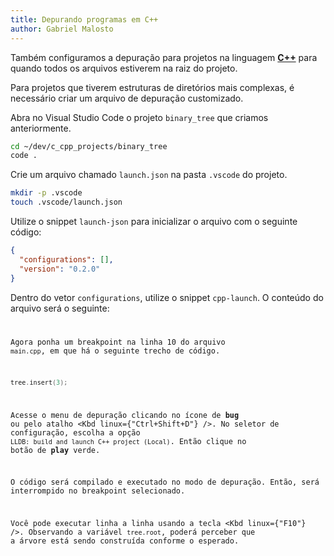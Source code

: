 ```yaml
---
title: Depurando programas em C++
author: Gabriel Malosto
---
```





Também configuramos a depuração para projetos na linguagem [**C++**](https://cplusplus.com) para quando todos os arquivos estiverem na raiz do projeto.

Para projetos que tiverem estruturas de diretórios mais complexas, é necessário criar um arquivo de depuração customizado.

Abra no Visual Studio Code o projeto `binary_tree` que criamos anteriormente.

```bash
cd ~/dev/c_cpp_projects/binary_tree
code .
```

Crie um arquivo chamado `launch.json` na pasta `.vscode` do projeto.

```zsh title="Fedora, WSL ou Mint" frame="terminal"
mkdir -p .vscode
touch .vscode/launch.json
```

Utilize o snippet `launch-json` para inicializar o arquivo com o seguinte código:

```json title=".vscode/launch.json" frame="code" {2}
{
  "configurations": [],
  "version": "0.2.0"
}
```

Dentro do vetor `configurations`, utilize o snippet `cpp-launch`.
O conteúdo do arquivo será o seguinte:

<Code
  lang="json"
  title=".vscode/tasks.json"
  code={vscodeLaunchForBinaryTree}
  frame="code"
/>

Agora ponha um breakpoint na linha 10 do arquivo `main.cpp`, em que há o seguinte trecho de código.

```cpp title="main.cpp" frame="code"
tree.insert(3);
```

Acesse o menu de depuração clicando no ícone de **bug** ou pelo atalho <Kbd linux={"Ctrl+Shift+D"} />.
No seletor de configuração, escolha a opção `LLDB: build and launch C++ project (Local)`.
Então clique no botão de **play** verde.

O código será compilado e executado no modo de depuração.
Então, será interrompido no breakpoint selecionado.

Você pode executar linha a linha usando a tecla <Kbd linux={"F10"} />.
Observando a variável `tree.root`, poderá perceber que a árvore está sendo construída conforme o esperado.

<Figure
  caption="Usando um breakpoint no Visual Studio Code."
  images={[
    {
      src: breakpoint,
      alt: `Visual Studio Code depurando o arquivo "main.cpp", tendo pausado no breakpoint na linha 1 0.`,
    },
  ]}
/>
